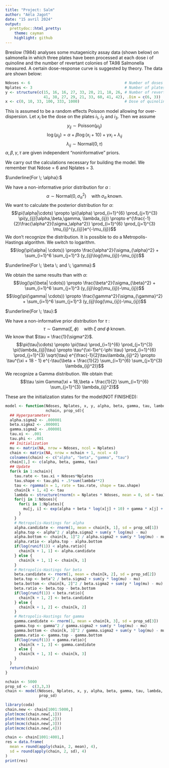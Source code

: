 ---
title: "Project: Salm"
author: "Aëla Jagot"
date: "15 avril 2024"
output: 
  prettydoc::html_pretty:
    theme: cayman
    highlight: github
---

Breslow (1984) analyses some mutagenicity assay data (shown below) on salmonella in which
three plates have been processed at each dose i of quinoline and the number of revertant
colonies of TA98 Salmonella measured. A certain dose-response curve is suggested by theory.
The data are shown below:

```{r}
Ndoses <- 6                                          # Number of doses
Nplates <- 3                                         # Number of plates
y <- structure(c(15, 16, 16, 27, 33, 20, 21, 18, 26, # Number of revertant colonies measured
                 41, 38, 27, 29, 21, 33, 60, 41, 42), .Dim = c(6, 3))
x <- c(0, 10, 33, 100, 333, 1000)                    # Dose of quinoline (in \mu g per plate)
```


This is assumed to be a random effects Poisson model allowing for over-dispersion. 
Let $x_i$ be the dose on the plates $i_1$, $i_2$ and $i_3$. Then we assume
$$y_{ij} \sim \text{Poisson}(\mu_{ij})$$
$$\log(\mu_{ij}) = \alpha + \beta \log(x_i + 10) + \gamma x_i +\lambda_{ij}$$
$$\lambda_{ij} \sim \text{Normal}(0, \tau)$$
$\alpha , \beta , \gamma , \tau$ are given independent "noninformative" priors.

We carry out the calculations necessary for building the model. We remember that Ndose = 6 and Nplates = 3.

$\underline{For \; \alpha}:$

We have a non-informative prior distribution for $\alpha$ :
$$\alpha \sim \text{Normal}(0,\sigma_\alpha^2) \quad \text{with} \; \sigma_{\alpha} \; \text{known}.$$
We want to calculate the posterior distribution for $\alpha$:
$$\pi(\alpha|\cdots) \propto \pi(\alpha) \prod_{i=1}^{6} \prod_{j=1}^{3} \pi(y_{ij}|\alpha,\beta,\gamma, \lambda_{ij}) \propto e^{\frac{-1}{2}\frac{\alpha^2}{\sigma_\alpha^2}} \prod_{i=1}^{6} \prod_{j=1}^{3} \mu_{ij}^{y_{ij}}e^{-\mu_{ij}}$$
We don't recognize the distribution. It is possible to do a Metropolis-Hastings algorithm. We switch to logarithm.
$$\log(\pi(\alpha| \cdots)) \propto \frac{\alpha^2}{\sigma_{\alpha}^2} + \sum_{i=1}^6 \sum_{j=1}^3 (y_{ij}\log(\mu_{ij})-\mu_{ij})$$

$\underline{For \; \beta \; and \; \gamma}:$

We obtain the same results than with $\alpha$:
$$\log(\pi(\beta| \cdots)) \propto \frac{\beta^2}{\sigma_{\beta}^2} + \sum_{i=1}^6 \sum_{j=1}^3 (y_{ij}\log(\mu_{ij})-\mu_{ij})$$
$$\log(\pi(\gamma| \cdots)) \propto \frac{\gamma^2}{\sigma_{\gamma}^2} + \sum_{i=1}^6 \sum_{j=1}^3 (y_{ij}\log(\mu_{ij})-\mu_{ij})$$

$\underline{For \; \tau}:$

We have a non-informative prior distribution for $\tau$ :
$$\tau\sim \text{Gamma}(\xi,\phi) \quad \text{with} \; \xi \; and \; \phi \; \text{known}.$$
We know that $\tau = \frac{1}{\sigma^2}$.
$$\pi(\tau|\cdots) \propto \pi(\tau) \prod_{i=1}^{6} \prod_{j=1}^{3} \pi(\lambda_{ij}|\tau) \propto \tau^{\xi-1}e^{-\phi \tau} \prod_{i=1}^{6} \prod_{j=1}^{3} \sqrt{\tau} e^{\frac{-1}{2}\tau\lambda_{ij}^2} \propto \tau^{\xi + 18 - 1} e^{-\tau(\beta + \frac{1}{2} \sum_{i=1}^{6} \sum_{j=1}^{3} \lambda_{ij}^2)}$$
We recognize a Gamma distribution. We obtain that:
$$\tau \sim Gamma(\xi + 18,\beta + \frac{1}{2} \sum_{i=1}^{6} \sum_{j=1}^{3} \lambda_{ij}^2)$$

These are the initialization states for the model(NOT FINISHED):

```{r}
model <- function(Ndoses, Nplates, x, y, alpha, beta, gamma, tau, lambda, 
                  nchain, prop_sd){
  ## Hyperparameters
  alpha.sigma2 <- .000001
  beta.sigma2 <- .000001
  gamma.sigma2 <- .000001
  tau.xi <- .001
  tau.phi <- .001
  ## Initialization
  mu <- matrix(NA, nrow = Ndoses, ncol = Nplates)
  chain <- matrix(NA, nrow = nchain + 1, ncol = 4)
  colnames(chain) <- c("alpha", "beta", "gamma", "tau")
  chain[1,] <- c(alpha, beta, gamma, tau)
  ## Update
  for(k in 1:nchain){
    tau.rate <- tau.xi + Ndoses*Nplates
    tau.shape <- tau.phi + .5*sum(lambda**2)
    tau <- rgamma(n = 1, rate = tau.rate, shape = tau.shape)
    chain[k + 1, 4] <- tau
    lambda <- structure(rnorm(n = Nplates * Ndoses, mean = 0, sd = tau), .Dim = c(Ndoses, Nplates))
    for(j in 1:Ndoses){
      for(i in 1:Nplates){
        mu[j, i] <- exp(alpha + beta * log(x[j] + 10) + gamma * x[j] + lambda[j, i])
      }
    }
    # Metropolis-Hastings for alpha
    alpha.candidate <- rnorm(1, mean = chain[k, 1], sd = prop_sd[1])
    alpha.top <- alpha^2 / alpha.sigma2 + sum(y * log(mu) - mu)
    alpha.bottom <- chain[k, 1]^2 / alpha.sigma2 + sum(y * log(mu) - mu)
    alpha.ratio <- alpha.top - alpha.bottom
    if(log(runif(1)) < alpha.ratio){
      chain[k + 1, 1] <- alpha.candidate
    } else {
      chain[k + 1, 1] <- chain[k, 1]
    }
    # Metropolis-Hastings for beta
    beta.candidate <- rnorm(1, mean = chain[k, 2], sd = prop_sd[2])
    beta.top <- beta^2 / beta.sigma2 + sum(y * log(mu) - mu)
    beta.bottom <- chain[k, 2]^2 / beta.sigma2 + sum(y * log(mu) - mu)
    beta.ratio <- beta.top - beta.bottom
    if(log(runif(1)) < beta.ratio){
      chain[k + 1, 2] <- beta.candidate
    } else {
      chain[k + 1, 2] <- chain[k, 2]
    }
    # Metropolis-Hastings for gamma
    gamma.candidate <- rnorm(1, mean = chain[k, 3], sd = prop_sd[3])
    gamma.top <- gamma^2 / gamma.sigma2 + sum(y * log(mu) - mu)
    gamma.bottom <- chain[k, 3]^2 / gamma.sigma2 + sum(y * log(mu) - mu)
    gamma.ratio <- gamma.top - gamma.bottom
    if(log(runif(1)) < gamma.ratio){
      chain[k + 1, 3] <- gamma.candidate
    } else {
      chain[k + 1, 3] <- chain[k, 3]
    }
  }
  return(chain)
}
```

```{r}
nchain <- 5000
prop_sd <-  c(3,3,3)
chain <- model(Ndoses, Nplates, x, y, alpha, beta, gamma, tau, lambda, nchain,
               prop_sd)
```

```{r}
library(coda)
chain.new <- chain[1001:5000,]
plot(mcmc(chain.new[,1]))
plot(mcmc(chain.new[,2]))
plot(mcmc(chain.new[,3]))
plot(mcmc(chain.new[,4]))
```

```{r} 
chain <- chain[1001:4001,]
res = data.frame(
  mean = round(apply(chain, 2, mean), 4),
  sd = round(apply(chain, 2, sd), 4)
)
print(res)
```



